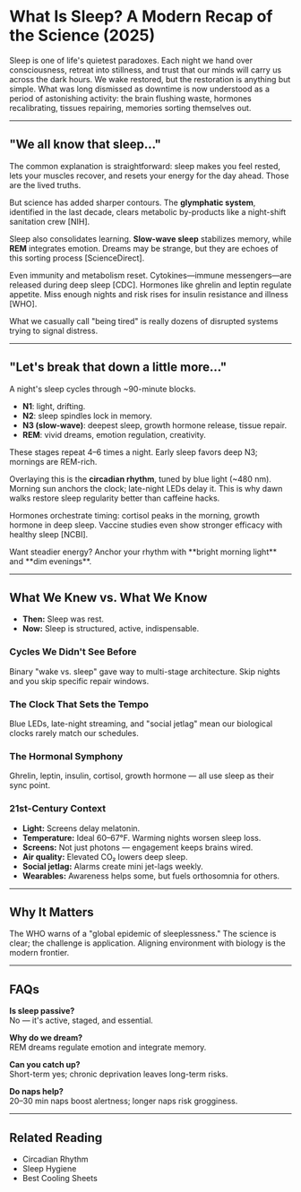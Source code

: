 # What Is Sleep? A Modern Recap of the Science (2025)

Sleep is one of life's quietest paradoxes. Each night we hand over consciousness, retreat into stillness, and trust that our minds will carry us across the dark hours. We wake restored, but the restoration is anything but simple. What was long dismissed as downtime is now understood as a period of astonishing activity: the brain flushing waste, hormones recalibrating, tissues repairing, memories sorting themselves out.  

---

## "We all know that sleep…"  

The common explanation is straightforward: sleep makes you feel rested, lets your muscles recover, and resets your energy for the day ahead. Those are the lived truths.  

But science has added sharper contours. The **glymphatic system**, identified in the last decade, clears metabolic by-products like a night-shift sanitation crew <ALink href="https://www.nih.gov/news-events/nih-research-matters/brain-may-flush-out-toxins-during-sleep">[NIH]</ALink>.  

Sleep also consolidates learning. **Slow-wave sleep** stabilizes memory, while **REM** integrates emotion. Dreams may be strange, but they are echoes of this sorting process <ALink href="https://www.sciencedirect.com/science/article/pii/S1087079218301551">[ScienceDirect]</ALink>.  

Even immunity and metabolism reset. Cytokines—immune messengers—are released during deep sleep <ALink href="https://www.cdc.gov/sleep/about_sleep/sleep_hygiene.html">[CDC]</ALink>. Hormones like ghrelin and leptin regulate appetite. Miss enough nights and risk rises for insulin resistance and illness <ALink href="https://www.who.int/news-room/fact-sheets/detail/obesity-and-overweight">[WHO]</ALink>.  

<Callout title="Key Insight" tone="info">
What we casually call "being tired" is really dozens of disrupted systems trying to signal distress.
</Callout>

---

## "Let's break that down a little more…"  

A night's sleep cycles through ~90-minute blocks.  

- **N1**: light, drifting.  
- **N2**: sleep spindles lock in memory.  
- **N3 (slow-wave)**: deepest sleep, growth hormone release, tissue repair.  
- **REM**: vivid dreams, emotion regulation, creativity.  

These stages repeat 4–6 times a night. Early sleep favors deep N3; mornings are REM-rich.  

Overlaying this is the **circadian rhythm**, tuned by blue light (~480 nm). Morning sun anchors the clock; late-night LEDs delay it. This is why dawn walks restore sleep regularity better than caffeine hacks.  

Hormones orchestrate timing: cortisol peaks in the morning, growth hormone in deep sleep. Vaccine studies even show stronger efficacy with healthy sleep <ALink href="https://pubmed.ncbi.nlm.nih.gov/20688936/">[NCBI]</ALink>.  

<Callout title="Tip" tone="success">
Want steadier energy? Anchor your rhythm with **bright morning light** and **dim evenings**.
</Callout>

---

## What We Knew vs. What We Know  

- **Then:** Sleep was rest.  
- **Now:** Sleep is structured, active, indispensable.  

### Cycles We Didn't See Before  
Binary "wake vs. sleep" gave way to multi-stage architecture. Skip nights and you skip specific repair windows.  

### The Clock That Sets the Tempo  
Blue LEDs, late-night streaming, and "social jetlag" mean our biological clocks rarely match our schedules.  

### The Hormonal Symphony  
Ghrelin, leptin, insulin, cortisol, growth hormone — all use sleep as their sync point.  

### 21st-Century Context  
- **Light:** Screens delay melatonin.  
- **Temperature:** Ideal 60–67°F. Warming nights worsen sleep loss.  
- **Screens:** Not just photons — engagement keeps brains wired.  
- **Air quality:** Elevated CO₂ lowers deep sleep.  
- **Social jetlag:** Alarms create mini jet-lags weekly.  
- **Wearables:** Awareness helps some, but fuels orthosomnia for others.  

---

## Why It Matters  

The WHO warns of a "global epidemic of sleeplessness." The science is clear; the challenge is application. Aligning environment with biology is the modern frontier.  

---

## FAQs  

**Is sleep passive?**  
No — it's active, staged, and essential.  

**Why do we dream?**  
REM dreams regulate emotion and integrate memory.  

**Can you catch up?**  
Short-term yes; chronic deprivation leaves long-term risks.  

**Do naps help?**  
20–30 min naps boost alertness; longer naps risk grogginess.  

---

## Related Reading  

- <ALink href="/learn/basics">Circadian Rhythm</ALink>  
- <ALink href="/learn/habits">Sleep Hygiene</ALink>  
- <ALink href="/learn/environment">Best Cooling Sheets</ALink>

